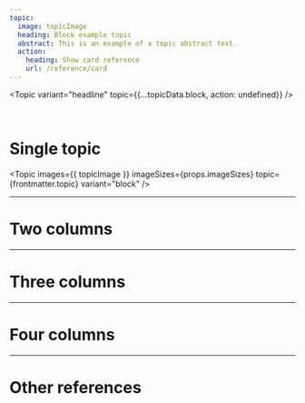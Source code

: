 ```yaml
---
topic:
  image: topicImage
  heading: Block example topic
  abstract: This is an example of a topic abstract text.
  action:
    heading: Show card reference
    url: /reference/card
---
```


<Topic
  variant="headline"
  topic={{...topicData.block, action: undefined}}
/>

<br />

# Single topic

<Topic
  images={{ topicImage }}
  imageSizes={props.imageSizes}
  topic={frontmatter.topic}
  variant="block"
/>

---

# Two columns

<TwoColumnLayout>
  <Topic
    images={{ topicImage }}
    imageSizes={props.imageSizes}
    topic={frontmatter.topic}
    variant="block"
  />
  <Topic
    images={{ topicImage }}
    imageSizes={props.imageSizes}
    topic={frontmatter.topic}
    variant="block"
  />
</TwoColumnLayout>

---

# Three columns

<ThreeColumnLayout>
  <Topic
    images={{ topicImage }}
    imageSizes={props.imageSizes}
    topic={frontmatter.topic}
    variant="block"
  />
  <Topic
    images={{ topicImage }}
    imageSizes={props.imageSizes}
    topic={frontmatter.topic}
    variant="block"
  />
  <Topic
    images={{ topicImage }}
    imageSizes={props.imageSizes}
    topic={frontmatter.topic}
    variant="block"
  />
</ThreeColumnLayout>

---

# Four columns

<FourColumnLayout>
  <Topic
    images={{ topicImage }}
    imageSizes={props.imageSizes}
    topic={frontmatter.topic}
    variant="block"
  />
  <Topic
    images={{ topicImage }}
    imageSizes={props.imageSizes}
    topic={frontmatter.topic}
    variant="block"
  />
  <Topic
    images={{ topicImage }}
    imageSizes={props.imageSizes}
    topic={frontmatter.topic}
    variant="block"
  />
  <Topic
    images={{ topicImage }}
    imageSizes={props.imageSizes}
    topic={frontmatter.topic}
    variant="block"
  />
</FourColumnLayout>

---

# Other references

<TopicList 
  variant="three-column"
  topicVariant="card"
  topics={Object.values(topicData)}
/>
